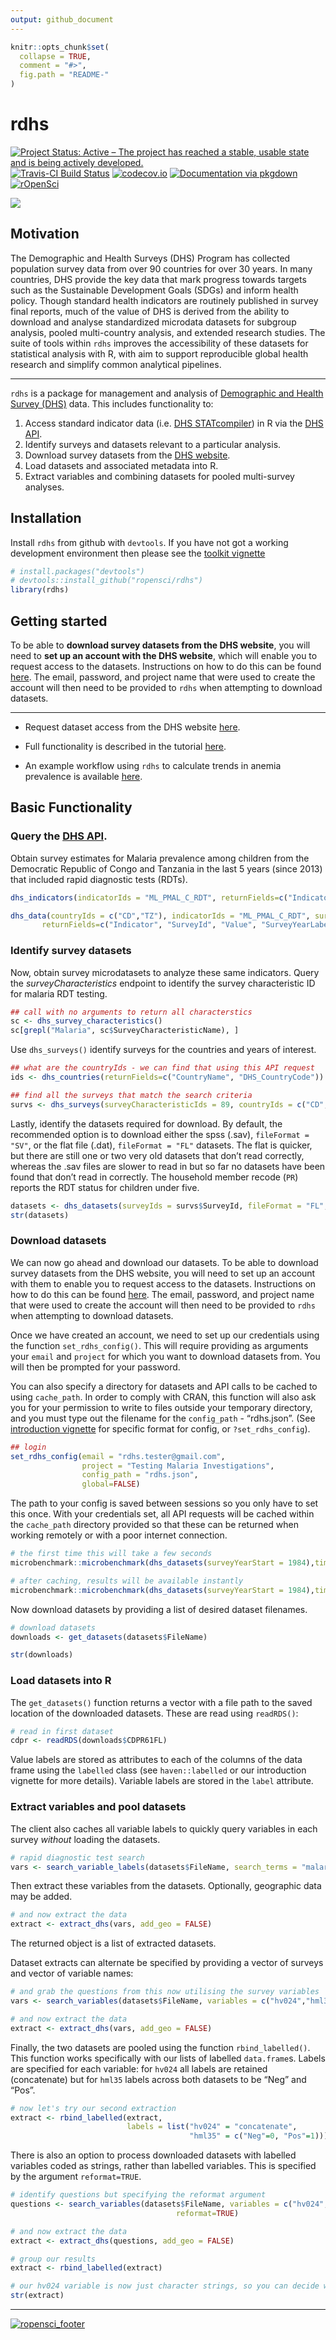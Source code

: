 ```yaml
---
output: github_document
---
```

```r
knitr::opts_chunk$set(
  collapse = TRUE,
  comment = "#>",
  fig.path = "README-"
)
```
# rdhs

[![Project Status: Active – The project has reached a stable, usable state and is being actively developed.](https://www.repostatus.org/badges/latest/active.svg)](https://www.repostatus.org/#active)
[![Travis-CI Build Status](https://travis-ci.org/ropensci/rdhs.png?branch=master)](https://travis-ci.org/ropensci/rdhs)
[![codecov.io](https://codecov.io/github/ropensci/rdhs/coverage.svg?branch=master)](https://codecov.io/github/ropensci/rdhs?branch=master)
[![Documentation via pkgdown](https://github.com/ropensci/rdhs/raw/master/tools/pkgdownshield.png)](https://ropensci.github.io/rdhs)
[![rOpenSci](https://badges.ropensci.org/238_status.svg)](https://github.com/ropensci/software-review/issues/238)

![](https://github.com/ropensci/rdhs/raw/master/tools/logo.png)  

## Motivation

The Demographic and Health Surveys (DHS) Program has collected population survey data from over 90 countries for over 30 years. In many countries, DHS provide the key data that mark progress towards targets such as the Sustainable Development Goals (SDGs) and inform health policy. Though standard health indicators are routinely published in survey final reports, much of the value of DHS is derived from the ability to download and analyse standardized microdata datasets for subgroup analysis, pooled multi-country analysis, and extended research studies. The suite of tools within `rdhs` improves the accessibility of these datasets for statistical analysis with R, with aim to support reproducible global health research and simplify common analytical pipelines.

---

`rdhs` is a package for management and analysis of [Demographic and Health Survey (DHS)](https://www.dhsprogram.com) data. This includes functionality to:

1. Access standard indicator data (i.e. [DHS STATcompiler](https://www.statcompiler.com/)) in R via the [DHS API](https://api.dhsprogram.com/).
1. Identify surveys and datasets relevant to a particular analysis.
1. Download survey datasets from the [DHS website](https://dhsprogram.com/data/available-datasets.cfm).
1. Load datasets and associated metadata into R.
1. Extract variables and combining datasets for pooled multi-survey analyses.

## Installation

Install `rdhs` from github with `devtools`. If you have not got a working development environment then please see the [toolkit vignette](https://ropensci.github.io/rdhs/articles/toolkit.html)

```r
# install.packages("devtools")
# devtools::install_github("ropensci/rdhs")
library(rdhs)
```

## Getting started

To be able to **download survey datasets from the DHS website**, you will need to **set up an account with the DHS website**, which will enable you to request access to the datasets. Instructions on how to do this can be found [here](https://dhsprogram.com/data/Access-Instructions.cfm). The email, password, and project name that were used to create the account will then need to be provided to `rdhs` when attempting to download datasets. 

---

* Request dataset access from the DHS website [here](https://dhsprogram.com/data/Access-Instructions.cfm).

* Full functionality is described in the tutorial [here](https://ropensci.github.io/rdhs/articles/introduction.html).

* An example workflow using `rdhs` to calculate trends in anemia prevalence is available [here](https://ropensci.github.io/rdhs/articles/anemia.html).

## Basic Functionality

### Query the [DHS API](https://api.dhsprogram.com/).

Obtain survey estimates for Malaria prevalence among children from the Democratic Republic of Congo and Tanzania in the last 5 years (since 2013) that included rapid diagnostic tests (RDTs).

```r
dhs_indicators(indicatorIds = "ML_PMAL_C_RDT", returnFields=c("IndicatorId", "ShortName"))

dhs_data(countryIds = c("CD","TZ"), indicatorIds = "ML_PMAL_C_RDT", surveyYearStart = 2013,
       returnFields=c("Indicator", "SurveyId", "Value", "SurveyYearLabel", "CountryName"))
```

### Identify survey datasets

Now, obtain survey microdatasets to analyze these same indicators. Query the *surveyCharacteristics* endpoint to identify the survey characteristic ID for malaria RDT testing.

```r
## call with no arguments to return all characterstics
sc <- dhs_survey_characteristics()
sc[grepl("Malaria", sc$SurveyCharacteristicName), ]
```

Use `dhs_surveys()` identify surveys for the countries and years of interest.

```r
## what are the countryIds - we can find that using this API request
ids <- dhs_countries(returnFields=c("CountryName", "DHS_CountryCode"))

## find all the surveys that match the search criteria
survs <- dhs_surveys(surveyCharacteristicIds = 89, countryIds = c("CD","TZ"), surveyYearStart = 2013)
```

Lastly, identify the datasets required for download. By default, the recommended option is to download either the spss (.sav), `fileFormat = "SV"`, or the flat file (.dat), `fileFormat = "FL"` datasets. The flat is quicker, but there are still one or two very old datasets that don't read correctly, whereas the .sav files are slower to read in but so far no datasets have been found that don't read in correctly. The household member recode (`PR`) reports the RDT status for children under five.

```r
datasets <- dhs_datasets(surveyIds = survs$SurveyId, fileFormat = "FL", fileType = "PR")
str(datasets)
```

### Download datasets

We can now go ahead and download our datasets. To be able to download survey datasets from the DHS website, you will need to set up an account with them to enable you to request access to the datasets. Instructions on how to do this can be found [here](https://dhsprogram.com/data/Access-Instructions.cfm). The email, password, and project name that were used to create the account will then need to be provided to `rdhs` when attempting to download datasets. 

Once we have created an account, we need to set up our credentials using the function `set_rdhs_config()`. This will require providing as arguments your `email` and `project` for which you want to download datasets from. You will then be prompted for your password.

You can also specify a directory for datasets and API calls to be cached to using `cache_path`. In order to comply with CRAN, this function will also ask you for your permission to write to files outside your temporary directory, and you must type out the filename for the `config_path` - "rdhs.json". (See [introduction vignette](https://ropensci.github.io/rdhs/articles/introduction.html) for specific format for config, or `?set_rdhs_config`). 

```r
## login
set_rdhs_config(email = "rdhs.tester@gmail.com",
                project = "Testing Malaria Investigations",
                config_path = "rdhs.json",
                global=FALSE)
```

The path to your config is saved between sessions so you only have to set this once. With your credentials set, all API requests will be cached within the `cache_path` directory provided so that these can be returned when working remotely or with a poor internet connection.

```r
# the first time this will take a few seconds 
microbenchmark::microbenchmark(dhs_datasets(surveyYearStart = 1984),times = 1)

# after caching, results will be available instantly
microbenchmark::microbenchmark(dhs_datasets(surveyYearStart = 1984),times = 1)
```

Now download datasets by providing a list of desired dataset filenames.

```r
# download datasets
downloads <- get_datasets(datasets$FileName)

str(downloads)
```

### Load datasets into R

The `get_datasets()` function returns a vector with a file path to the saved location of the downloaded datasets. These are read using `readRDS()`:

```r
# read in first dataset
cdpr <- readRDS(downloads$CDPR61FL)
```

Value labels are stored as attributes to each of the columns of the data frame using the `labelled` class (see `haven::labelled` or our introduction vignette for more details). Variable labels are stored in the `label` attribute.

### Extract variables and pool datasets

The client also caches all variable labels to quickly query variables in each survey *without* loading the datasets.

```r
# rapid diagnostic test search
vars <- search_variable_labels(datasets$FileName, search_terms = "malaria rapid test")
```

Then extract these variables from the datasets. Optionally, geographic data may be added.

```r
# and now extract the data
extract <- extract_dhs(vars, add_geo = FALSE)
```

The returned object is a list of extracted datasets.

Dataset extracts can alternate be specified by providing a vector of surveys and vector of variable names:

```r
# and grab the questions from this now utilising the survey variables
vars <- search_variables(datasets$FileName, variables = c("hv024","hml35"))

# and now extract the data
extract <- extract_dhs(vars, add_geo = FALSE)
```

Finally, the two datasets are pooled using the function `rbind_labelled()`. This function works specifically with our lists of labelled `data.frame`s. Labels are specified for each variable: for `hv024` all labels are retained (concatenate) but for `hml35` labels across both datasets to be "Neg" and "Pos".

```r
# now let's try our second extraction
extract <- rbind_labelled(extract,
                          labels = list("hv024" = "concatenate",
                                        "hml35" = c("Neg"=0, "Pos"=1)))
```


There is also an option to process downloaded datasets with labelled variables coded as strings, rather than labelled variables. This is specified by the argument `reformat=TRUE`.

```r
# identify questions but specifying the reformat argument
questions <- search_variables(datasets$FileName, variables = c("hv024", "hml35"),
                                     reformat=TRUE)

# and now extract the data
extract <- extract_dhs(questions, add_geo = FALSE)

# group our results
extract <- rbind_labelled(extract)

# our hv024 variable is now just character strings, so you can decide when/how to factor/label it later
str(extract)
```

---

 [![ropensci_footer](https://ropensci.org/public_images/ropensci_footer.png)](https://ropensci.org)
